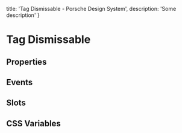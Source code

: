 
  title: 'Tag Dismissable - Porsche Design System',
  description: 'Some description'
}

# Tag Dismissable <ComponentStatus tagName="p-tag-dismissable"></ComponentStatus>

## Properties

<ComponentMetaProps tagName="p-tag-dismissable"></ComponentMetaProps>

## Events

<ComponentMetaEvents tagName="p-tag-dismissable"></ComponentMetaEvents>

## Slots

<ComponentMetaSlots tagName="p-tag-dismissable"></ComponentMetaSlots>

## CSS Variables

<ComponentMetaCssVariables tagName="p-tag-dismissable"></ComponentMetaCssVariables>